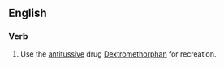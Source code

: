 ==English==
===Verb===
{{en-verb|robotrip|p|ing}}

# {{slang}} Use the [[antitussive]] drug [[Dextromethorphan]] for recreation.